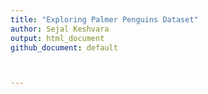 ```yaml
---
title: "Exploring Palmer Penguins Dataset"
author: Sejal Keshvara
output: html_document
github_document: default



---
```


